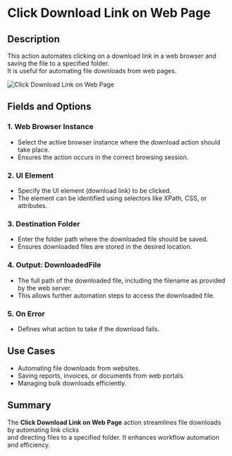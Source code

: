 # Click Download Link on Web Page  

## Description

This action automates clicking on a download link in a web browser and saving the file to a specified folder.  
It is useful for automating file downloads from web pages.  

![Click Download Link on Web Page](../../assets/browser-automation/click-download-link-on-web-page.png)  

## Fields and Options 

### 1. **Web Browser Instance**

- Select the active browser instance where the download action should take place.  
- Ensures the action occurs in the correct browsing session.  

### 2. **UI Element**

- Specify the UI element (download link) to be clicked.  
- The element can be identified using selectors like XPath, CSS, or attributes.  

### 3. **Destination Folder**

- Enter the folder path where the downloaded file should be saved.  
- Ensures downloaded files are stored in the desired location.  

### 4. **Output: DownloadedFile**

- The full path of the downloaded file, including the filename as provided by the web server.  
- This allows further automation steps to access the downloaded file.  

### 5. **On Error**

- Defines what action to take if the download fails.  

## Use Cases

- Automating file downloads from websites.  
- Saving reports, invoices, or documents from web portals.  
- Managing bulk downloads efficiently.  

## Summary

The **Click Download Link on Web Page** action streamlines file downloads by automating link clicks  
and directing files to a specified folder. It enhances workflow automation and efficiency.  